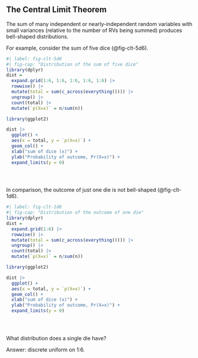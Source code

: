 ## The Central Limit Theorem

The sum of many independent or nearly-independent random variables with
small variances (relative to the number of RVs being summed) 
produces bell-shaped distributions.

For example, consider the sum of five dice (@fig-clt-5d6).

```r
#| label: fig-clt-5d6
#| fig-cap: "Distribution of the sum of five dice"
library(dplyr)
dist = 
  expand.grid(1:6, 1:6, 1:6, 1:6, 1:6) |> 
  rowwise() |>
  mutate(total = sum(c_across(everything()))) |> 
  ungroup() |> 
  count(total) |> 
  mutate(`p(X=x)` = n/sum(n))

library(ggplot2)

dist |> 
  ggplot() +
  aes(x = total, y = `p(X=x)`) +
  geom_col() +
  xlab("sum of dice (x)") +
  ylab("Probability of outcome, Pr(X=x)") +
  expand_limits(y = 0)

  
  
```

In comparison, the outcome of just one die is not bell-shaped (@fig-clt-1d6).

```r
#| label: fig-clt-1d6
#| fig-cap: "Distribution of the outcome of one die"
library(dplyr)
dist = 
  expand.grid(1:6) |> 
  rowwise() |>
  mutate(total = sum(c_across(everything()))) |> 
  ungroup() |> 
  count(total) |> 
  mutate(`p(X=x)` = n/sum(n))

library(ggplot2)

dist |> 
  ggplot() +
  aes(x = total, y = `p(X=x)`) +
  geom_col() +
  xlab("sum of dice (x)") +
  ylab("Probability of outcome, Pr(X=x)") +
  expand_limits(y = 0)

  
  
```

What distribution does a single die have?

Answer: discrete uniform on 1:6.
